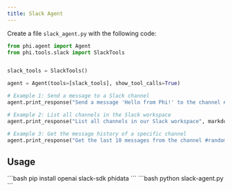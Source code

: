 ```yaml
---
title: Slack Agent
---
```


Create a file `slack_agent.py` with the following code:

```python slack_agent.py
from phi.agent import Agent
from phi.tools.slack import SlackTools


slack_tools = SlackTools()

agent = Agent(tools=[slack_tools], show_tool_calls=True)

# Example 1: Send a message to a Slack channel
agent.print_response("Send a message 'Hello from Phi!' to the channel #general", markdown=True)

# Example 2: List all channels in the Slack workspace
agent.print_response("List all channels in our Slack workspace", markdown=True)

# Example 3: Get the message history of a specific channel
agent.print_response("Get the last 10 messages from the channel #random_junk", markdown=True)
```

## Usage

<Steps>
  <Snippet file="create-venv-step.mdx" />

  <Step title="Install libraries">
    ```bash
    pip install openai slack-sdk phidata
    ```
  </Step>

  <Step title="Run the agent">
    ```bash
    python slack-agent.py
    ```
  </Step>

</Steps>
